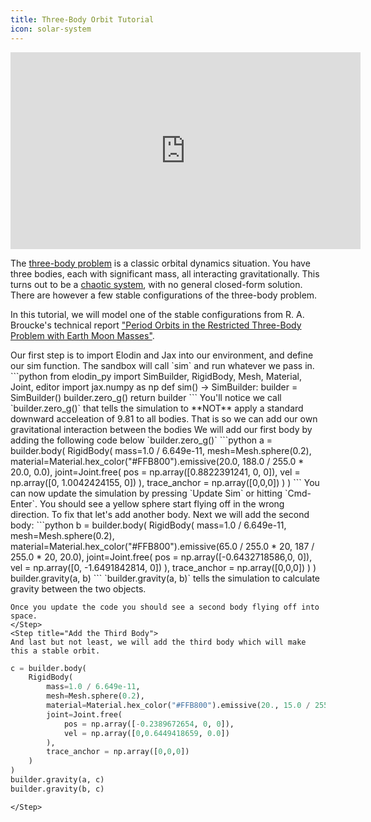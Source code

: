 ```yaml
---
title: Three-Body Orbit Tutorial
icon: solar-system
---
```

<iframe width="560" height="315" src="https://www.youtube.com/embed/UWPzF0JFgOA?si=N5X3MA0Gai_9_4lh" title="YouTube video player" frameborder="0" allow="accelerometer; autoplay; clipboard-write; encrypted-media; gyroscope; picture-in-picture; web-share" allowfullscreen></iframe>

The [three-body problem](https://en.wikipedia.org/wiki/Three-body_problem) is a classic orbital dynamics situation.
You have three bodies, each with significant mass, all interacting gravitationally.
This turns out to be a [chaotic system](https://en.wikipedia.org/wiki/Chaos_theory), with no general closed-form solution. There are however
a few stable configurations of the three-body problem.

In this tutorial, we will model one of the stable configurations from
R. A. Broucke's technical report ["Period Orbits in the Restricted Three-Body Problem with Earth Moon Masses"](https://ntrs.nasa.gov/api/citations/19680013800/downloads/19680013800.pdf).

<Steps>
  <Step title="Import Elodin and JAX">
    Our first step is to import Elodin and Jax into our environment, and define our sim function.
    The sandbox will call `sim` and run whatever we pass in.
```python
from elodin_py import SimBuilder, RigidBody, Mesh, Material, Joint, editor
import jax.numpy as np
def sim() -> SimBuilder:
    builder = SimBuilder()
    builder.zero_g()
    return builder
```
You'll notice we call `builder.zero_g()` that tells the simulation to **NOT** apply a standard downward acceleation of 9.81 to all bodies.
That is so we can add our own gravitational interaction between the bodies
  </Step>
  <Step title="Add the First Body">
We will add our first body by adding the following code below `builder.zero_g()`
```python
a = builder.body(
    RigidBody(
        mass=1.0 / 6.649e-11,
        mesh=Mesh.sphere(0.2),
        material=Material.hex_color("#FFB800").emissive(20.0, 188.0 / 255.0 * 20.0, 0.0),
        joint=Joint.free(
            pos = np.array([0.8822391241, 0, 0]),
            vel = np.array([0, 1.0042424155, 0])
        ),
        trace_anchor = np.array([0,0,0])
    )
)
```
You can now update the simulation by pressing `Update Sim` or hitting `Cmd-Enter`.
You should see a yellow sphere start flying off in the wrong direction. To fix that
let's add another body.
    </Step>
    <Step title="Add the Second Body">
Next we will add the second body:
```python
b = builder.body(
    RigidBody(
        mass=1.0 / 6.649e-11,
        mesh=Mesh.sphere(0.2),
        material=Material.hex_color("#FFB800").emissive(65.0 / 255.0 * 20, 187 / 255.0 * 20, 20.0),
        joint=Joint.free(
            pos = np.array([-0.6432718586,0, 0]),
            vel = np.array([0, -1.6491842814, 0])
        ),
        trace_anchor = np.array([0,0,0])
    )
)
builder.gravity(a, b)
```
    `builder.gravity(a, b)` tells the simulation to calculate gravity between the two objects.

    Once you update the code you should see a second body flying off into space.
    </Step>
    <Step title="Add the Third Body">
    And last but not least, we will add the third body which will make this a stable orbit.
```python
c = builder.body(
    RigidBody(
        mass=1.0 / 6.649e-11,
        mesh=Mesh.sphere(0.2),
        material=Material.hex_color("#FFB800").emissive(20., 15.0 / 255.0 * 20., 0.0),
        joint=Joint.free(
            pos = np.array([-0.2389672654, 0, 0]),
            vel = np.array([0,0.6449418659, 0.0])
        ),
        trace_anchor = np.array([0,0,0])
    )
)
builder.gravity(a, c)
builder.gravity(b, c)
```
    </Step>
</Steps>
